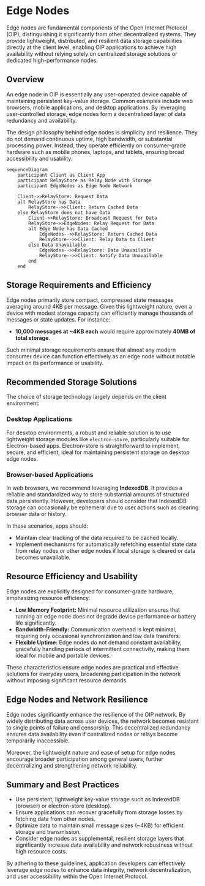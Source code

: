 
# Edge Nodes

Edge nodes are fundamental components of the Open Internet Protocol (OIP), distinguishing it significantly from other decentralized systems. They provide lightweight, distributed, and resilient data storage capabilities directly at the client level, enabling OIP applications to achieve high availability without relying solely on centralized storage solutions or dedicated high-performance nodes.

## Overview

An edge node in OIP is essentially any user-operated device capable of maintaining persistent key-value storage. Common examples include web browsers, mobile applications, and desktop applications. By leveraging user-controlled storage, edge nodes form a decentralized layer of data redundancy and availability.

The design philosophy behind edge nodes is simplicity and resilience. They do not demand continuous uptime, high bandwidth, or substantial processing power. Instead, they operate efficiently on consumer-grade hardware such as mobile phones, laptops, and tablets, ensuring broad accessibility and usability.


```mermaid
sequenceDiagram
    participant Client as Client App
    participant RelayStore as Relay Node with Storage
    participant EdgeNodes as Edge Node Network

    Client->>RelayStore: Request Data
    alt RelayStore has Data
        RelayStore-->>Client: Return Cached Data
    else RelayStore does not have Data
        Client->>RelayStore: Broadcast Request for Data
        RelayStore->>EdgeNodes: Relay Request for Data
        alt Edge Node has Data Cached
            EdgeNodes-->>RelayStore: Return Cached Data
            RelayStore-->>Client: Relay Data to Client
        else Data Unavailable
            EdgeNodes-->>RelayStore: Data Unavailable
            RelayStore-->>Client: Notify Data Unavailable
        end
    end
```

## Storage Requirements and Efficiency

Edge nodes primarily store compact, compressed state messages averaging around 4KB per message. Given this lightweight nature, even a device with modest storage capacity can efficiently manage thousands of messages or state updates. For instance:

- **10,000 messages at ~4KB each** would require approximately **40MB of total storage**.

Such minimal storage requirements ensure that almost any modern consumer device can function effectively as an edge node without notable impact on its performance or usability.

## Recommended Storage Solutions

The choice of storage technology largely depends on the client environment:

### Desktop Applications
For desktop environments, a robust and reliable solution is to use lightweight storage modules like `electron-store`, particularly suitable for Electron-based apps. Electron-store is straightforward to implement, secure, and efficient, ideal for maintaining persistent storage on desktop edge nodes.

### Browser-based Applications
In web browsers, we recommend leveraging **IndexedDB**. It provides a reliable and standardized way to store substantial amounts of structured data persistently. However, developers should consider that IndexedDB storage can occasionally be ephemeral due to user actions such as clearing browser data or history.

In these scenarios, apps should:

- Maintain clear tracking of the data required to be cached locally.
- Implement mechanisms for automatically refetching essential state data from relay nodes or other edge nodes if local storage is cleared or data becomes unavailable.

## Resource Efficiency and Usability

Edge nodes are explicitly designed for consumer-grade hardware, emphasizing resource efficiency:

- **Low Memory Footprint:** Minimal resource utilization ensures that running an edge node does not degrade device performance or battery life significantly.
- **Bandwidth-Friendly:** Communication overhead is kept minimal, requiring only occasional synchronization and low data transfers.
- **Flexible Uptime:** Edge nodes do not demand constant availability, gracefully handling periods of intermittent connectivity, making them ideal for mobile and portable devices.

These characteristics ensure edge nodes are practical and effective solutions for everyday users, broadening participation in the network without imposing significant resource demands.

## Edge Nodes and Network Resilience

Edge nodes significantly enhance the resilience of the OIP network. By widely distributing data across user devices, the network becomes resistant to single points of failure and censorship. This decentralized redundancy ensures data availability even if centralized nodes or relays become temporarily inaccessible.

Moreover, the lightweight nature and ease of setup for edge nodes encourage broader participation among general users, further decentralizing and strengthening network reliability.

## Summary and Best Practices

- Use persistent, lightweight key-value storage such as IndexedDB (browser) or electron-store (desktop).
- Ensure applications can recover gracefully from storage losses by fetching data from other nodes.
- Optimize data to maintain small message sizes (~4KB) for efficient storage and transmission.
- Consider edge nodes as supplemental, resilient storage layers that significantly increase data availability and network robustness without high resource costs.

By adhering to these guidelines, application developers can effectively leverage edge nodes to enhance data integrity, network decentralization, and user accessibility within the Open Internet Protocol.
